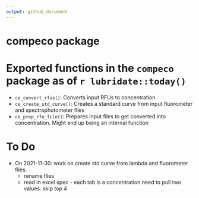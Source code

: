 ```yaml
---
output: github_document
---
```


# compeco package

# Exported functions in the `compeco` package as of `r lubridate::today()`

- `ce_convert_rfus()`: Converts input RFUs to concentration
- `ce_create_std_curve()`: Creates a standard curve from input fluorometer and spectrophotometer files
- `ce_prep_rfu_file()`: Prepares input files to get converted into concentration.  Might end up being an internal function

# To Do
- On 2021-11-30: work on create std curve from lambda and fluorometer files.
  - rename files
  - read in excel spec - each tab is a concentration need to pull two values.  skip top 4
  